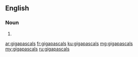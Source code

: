 {{also|Gigapascals|giga-pascals}}
==English==

===Noun===
{{head|en|noun plural form}}

# {{plural of|gigapascal|lang=en}}

[[ar:gigapascals]]
[[fr:gigapascals]]
[[ku:gigapascals]]
[[mg:gigapascals]]
[[my:gigapascals]]
[[ru:gigapascals]]